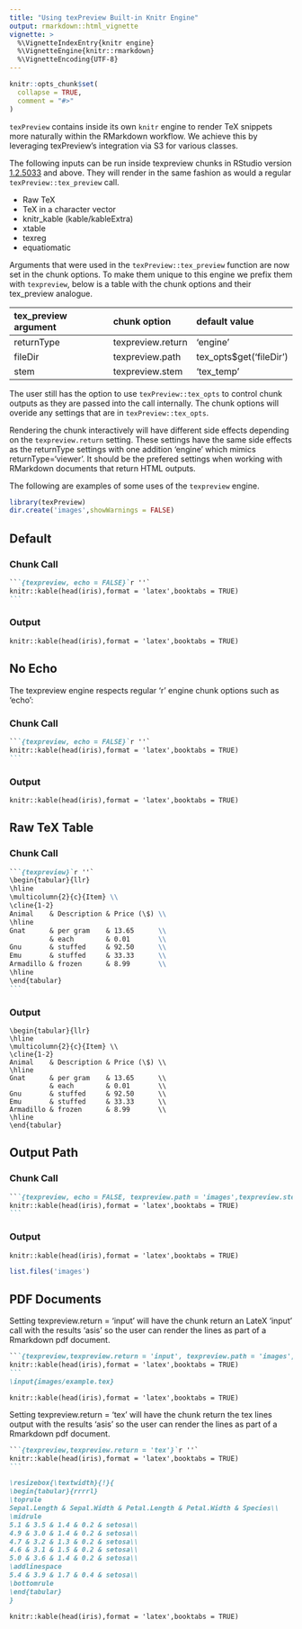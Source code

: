```yaml
---
title: "Using texPreview Built-in Knitr Engine"
output: rmarkdown::html_vignette
vignette: >
  %\VignetteIndexEntry{knitr engine}
  %\VignetteEngine{knitr::rmarkdown}
  %\VignetteEncoding{UTF-8}
---
```


```r
knitr::opts_chunk$set(
  collapse = TRUE,
  comment = "#>"
)
```

`texPreview` contains inside its own `knitr` engine to render TeX snippets more naturally within the RMarkdown workflow. We achieve this by leveraging texPreview's integration via S3 for various classes. 

The following inputs can be run inside texpreview chunks in RStudio version [1.2.5033](https://rstudio.com/products/rstudio/download/#download) and above. They will render in the same fashion as would a regular `texPreview::tex_preview` call. 

   - Raw TeX
   - TeX in a character vector
   - knitr_kable (kable/kableExtra)
   - xtable
   - texreg
   - equatiomatic
   
Arguments that were used in the `texPreview::tex_preview` function are now set in the chunk options. To make them unique to this engine we prefix them with `texpreview`, below is a table with the chunk options and their tex_preview analogue.

|tex_preview argument|chunk option|default value|
|:--|:--|:--|
|returnType|texpreview.return|'engine'|
|fileDir|texpreview.path|tex_opts$get('fileDir')|
|stem|texpreview.stem|'tex_temp'|

The user still has the option to use `texPreview::tex_opts` to control chunk outputs as they are passed into the call internally. The chunk options will overide any settings that are in `texPreview::tex_opts`.

Rendering the chunk interactively will have different side effects depending on the `texpreview.return` setting. These settings have the same side effects as the returnType settings with one addition 'engine' which mimics returnType='viewer'. It should be the prefered settings when working with RMarkdown documents that return HTML outputs.

The following are examples of some uses of the `texpreview` engine.

```r
library(texPreview)
dir.create('images',showWarnings = FALSE)
```


## Default

### Chunk Call

````markdown
```{texpreview, echo = FALSE}`r ''`
knitr::kable(head(iris),format = 'latex',booktabs = TRUE)
```
````

### Output

```texpreview
knitr::kable(head(iris),format = 'latex',booktabs = TRUE)
```

## No Echo

The texpreview engine respects regular 'r' engine chunk options such as 'echo':

### Chunk Call

````markdown
```{texpreview, echo = FALSE}`r ''`
knitr::kable(head(iris),format = 'latex',booktabs = TRUE)
```
````

### Output

```texpreview
knitr::kable(head(iris),format = 'latex',booktabs = TRUE)
```

## Raw TeX Table

### Chunk Call

````markdown
```{texpreview}`r ''`
\begin{tabular}{llr}
\hline
\multicolumn{2}{c}{Item} \\
\cline{1-2}
Animal    & Description & Price (\$) \\
\hline
Gnat      & per gram    & 13.65      \\
          & each        & 0.01       \\
Gnu       & stuffed     & 92.50      \\
Emu       & stuffed     & 33.33      \\
Armadillo & frozen      & 8.99       \\
\hline
\end{tabular}
```
````

### Output

```texpreview
\begin{tabular}{llr}
\hline
\multicolumn{2}{c}{Item} \\
\cline{1-2}
Animal    & Description & Price (\$) \\
\hline
Gnat      & per gram    & 13.65      \\
          & each        & 0.01       \\
Gnu       & stuffed     & 92.50      \\
Emu       & stuffed     & 33.33      \\
Armadillo & frozen      & 8.99       \\
\hline
\end{tabular}
```

## Output Path

### Chunk Call

````markdown
```{texpreview, echo = FALSE, texpreview.path = 'images',texpreview.stem = 'example'}`r ''`
knitr::kable(head(iris),format = 'latex',booktabs = TRUE)
```
````

### Output

```texpreview
knitr::kable(head(iris),format = 'latex',booktabs = TRUE)
```

```r
list.files('images')
```

## PDF Documents

Setting texpreview.return = 'input' will have the chunk return an LateX 'input' call with the results 'asis' so the user can render the lines as part of a Rmarkdown pdf document.

````markdown
```{texpreview,texpreview.return = 'input', texpreview.path = 'images',texpreview.stem = 'example'}`r ''`
knitr::kable(head(iris),format = 'latex',booktabs = TRUE)
```
\input{images/example.tex}
````

```texpreview
knitr::kable(head(iris),format = 'latex',booktabs = TRUE)
```

Setting texpreview.return = 'tex' will have the chunk return the tex lines output with the results 'asis' so the user can render the lines as part of a Rmarkdown pdf document.

````markdown
```{texpreview,texpreview.return = 'tex'}`r ''`
knitr::kable(head(iris),format = 'latex',booktabs = TRUE)
```

\resizebox{\textwidth}{!}{
\begin{tabular}{rrrrl}
\toprule
Sepal.Length & Sepal.Width & Petal.Length & Petal.Width & Species\\
\midrule
5.1 & 3.5 & 1.4 & 0.2 & setosa\\
4.9 & 3.0 & 1.4 & 0.2 & setosa\\
4.7 & 3.2 & 1.3 & 0.2 & setosa\\
4.6 & 3.1 & 1.5 & 0.2 & setosa\\
5.0 & 3.6 & 1.4 & 0.2 & setosa\\
\addlinespace
5.4 & 3.9 & 1.7 & 0.4 & setosa\\
\bottomrule
\end{tabular}
}
````

```texpreview
knitr::kable(head(iris),format = 'latex',booktabs = TRUE)
```

